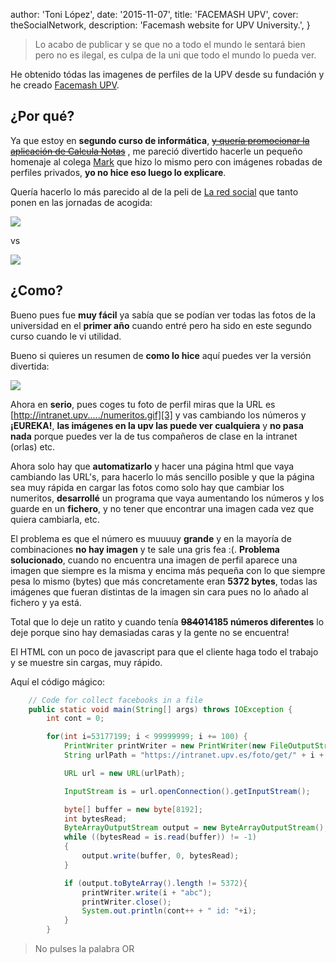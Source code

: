 
  author: 'Toni López',
  date: '2015-11-07',
  title: 'FACEMASH UPV',
  cover: theSocialNetwork,
  description:
    'Facemash website for UPV University.',
}


> Lo acabo de publicar y se que no a todo el mundo le sentará bien pero no es ilegal, es culpa de la uni que todo el mundo lo pueda ver.

He obtenido tódas las imagenes de perfiles de la UPV desde su fundación y he creado [Facemash UPV](https://tonilopezmr.github.io/facemash).

## ¿Por qué?

Ya que estoy en **segundo curso de informática**, <del>[y quería promocionar la aplicación de Calcula Notas](https://tonilopezmr.github.io/calculanotas)</del> , me pareció divertido hacerle un pequeño homenaje al colega [Mark][1] que hizo lo mismo pero con imágenes robadas de perfiles privados, **yo no hice eso luego lo explicare**.

Quería hacerlo lo más parecido al de la peli de [La red social][2] que tanto ponen en las jornadas de acogida:

<Image src={facemashMovie} />

vs

<Image src={facemashUPV} />

## ¿Como?

Bueno pues fue **muy fácil** ya sabía que se podían ver todas las fotos de la universidad en el **primer año** cuando entré pero ha sido en este segundo curso cuando le vi utilidad.

Bueno si quieres un resumen de **como lo hice** aquí puedes ver la versión divertida:

[![](http://img.youtube.com/vi/f8AuB5hPiCk/0.jpg)](https://www.youtube.com/watch?v=f8AuB5hPiCk)

Ahora en **serio**, pues coges tu foto de perfil miras que la URL es [http://intranet.upv...../numeritos.gif][3] y vas cambiando los números y **¡EUREKA!**, __las imágenes en la upv las puede ver cualquiera__ y **no pasa nada** porque puedes ver la de tus compañeros de clase en la intranet (orlas) etc. 

Ahora solo hay que **automatizarlo** y hacer una página html que vaya cambiando las URL's, para hacerlo lo más sencillo posible y que la página sea muy rápida en cargar las fotos como solo hay que cambiar los numeritos, **desarrollé** un programa que vaya aumentando los números y los guarde en un **fichero**, y no tener que encontrar una imagen cada vez que quiera cambiarla, etc. 

El problema es que el número es muuuuy **grande** y en la mayoría de combinaciones **no hay imagen** y te sale una gris fea :(.
**Problema solucionado**, cuando no encuentra una imagen de perfil aparece una imagen que siempre es la misma y encima más pequeña con lo que siempre pesa lo mismo (bytes) que más concretamente eran **5372 bytes**, todas las imágenes que fueran distintas de la imagen sin cara pues no lo añado al fichero y ya está.

Total que lo deje un ratito y cuando tenía **<del>9840</del>14185 números diferentes** lo deje porque sino hay demasiadas caras y la gente no se encuentra!

El HTML con un poco de javascript para que el cliente haga todo el trabajo y se muestre sin cargas, muy rápido.

Aquí el código mágico:

~~~ java
    // Code for collect facebooks in a file
    public static void main(String[] args) throws IOException {
        int cont = 0;

        for(int i=53177199; i < 99999999; i += 100) {
            PrintWriter printWriter = new PrintWriter(new FileOutputStream("faces", true));
            String urlPath = "https://intranet.upv.es/foto/get/" + i + ".gif";

            URL url = new URL(urlPath);

            InputStream is = url.openConnection().getInputStream();

            byte[] buffer = new byte[8192];
            int bytesRead;
            ByteArrayOutputStream output = new ByteArrayOutputStream();
            while ((bytesRead = is.read(buffer)) != -1)
            {
                output.write(buffer, 0, bytesRead);
            }

            if (output.toByteArray().length != 5372){
                printWriter.write(i + "abc");
                printWriter.close();
                System.out.println(cont++ + " id: "+i);
            }
        }

~~~

> No pulses la palabra OR


[1]: https://en.wikipedia.org/wiki/Mark_Zuckerberg
[2]: http://www.filmaffinity.com/en/film577699.html
[3]: https://intranet.upv.es/foto/get/52873099.gif
